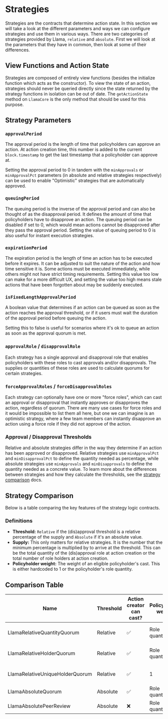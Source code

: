# Strategies

Strategies are the contracts that determine action state.
In this section we will take a look at the different parameters and ways we can configure strategies and use them in various ways.
There are two categories of strategies provided by Llama, `relative` and `absolute`. First we will look at the parameters that they have in common, then look at some of their differences.

## View Functions and Action State

Strategies are composed of entirely view functions (besides the initialize function which acts as the constructor).
To view the state of an action, strategies should never be queried directly since the state returned by the strategy functions in isolation can be out of date.
The `getActionState` method on `LlamaCore` is the only method that should be used for this purpose.

## Strategy Parameters

### `approvalPeriod`

The approval period is the length of time that policyholders can approve an action.
At action creation time, this number is added to the current `block.timestamp` to get the last timestamp that a policyholder can approve at.

Setting the approval period to 0 in tandem with the `minApprovals` or `minApprovalPct` parameters (in absolute and relative strategies respectively) can be used to enable "Optimistic" strategies that are automatically approved.

### `queuingPeriod`

The queuing period is the inverse of the approval period and can also be thought of as the disapproval period.
It defines the amount of time that policyholders have to disapprove an action.
The queuing period can be disabled if set to 0, which would mean actions cannot be disapproved after they pass the approval period.
Setting the value of queuing period to 0 is also useful for instant execution strategies.

### `expirationPeriod`

The expiration period is the length of time an action has to be executed before it expires. It can be adjusted to suit the nature of the action and how time sensitive it is.
Some actions must be executed immediately, while others might not have strict timing requirements.
Setting this value too low can make for a more difficult UX, and setting the value too high means stale actions that have been forgotten about may be suddenly executed.

### `isFixedLengthApprovalPeriod`

A boolean value that determines if an action can be queued as soon as the action reaches the approval threshold, or if it users must wait the duration of the approval period before queuing the action.

Setting this to false is useful for scenarios where it's ok to queue an action as soon as the approval quorum is met.

### `approvalRole` / `disapprovalRole`

Each strategy has a single approval and disapproval role that enables policyholders with these roles to cast approvals and/or disapprovals.
The supplies or quantities of these roles are used to calculate quorums for certain strategies.

### `forceApprovalRoles` / `forceDisapprovalRoles`

Each strategy can optionally have one or more "force roles", which can cast an approval or disapproval that instantly approves or disapproves the action, regardless of quorum.
There are many use cases for force roles and it would be impossible to list them all here, but one we can imagine is an optimistic strategy, where a few team members can instantly disapprove an action using a force role if they did not approve of the action.

### Approval / Disapproval Thresholds

Relative and absolute strategies differ in the way they determine if an action has been approved or disapproved.
Relative strategies use `minApprovalPct` and `minDisapprovalPct` to define the quantity needed as percentage, while absolute strategies use `minApprovals` and `minDisapprovals` to define the quantity needed as a concrete value.
To learn more about the differences between strategies and how they calculate the thresholds, see the [strategy comparison](https://github.com/llamaxyz/llama/blob/main/docs/strategies.md#comparison-table) docs.

## Strategy Comparison

Below is a table comparing the key features of the strategy logic contracts.

### Definitions

- **Threshold:** `Relative` if the (dis)approval threshold is a relative percentage of the supply and `Absolute` if it's an absolute value.
- **Supply:** This only matters for relative strategies. It is the number that the minimum percentage is multiplied by to arrive at the threshold. This can be the total quantity of the (dis)approval role at action creation or the total number of role holders at action creation.
- **Policyholder weight:** The weight of an eligible policyholder's cast. This is either hardcoded to 1 or the policyholder's role quantity.

## Comparison Table

| Name                            | Threshold | Action creator can cast? | Policyholder weight | Supply              |
| ------------------------------- | --------- | ------------------------ | ------------------- | ------------------- |
| LlamaRelativeQuantityQuorum     | Relative  | ✅                       | Role quantity       | Total role quantity |
| LlamaRelativeHolderQuorum       | Relative  | ✅                       | Role quantity       | Total role holders  |
| LlamaRelativeUniqueHolderQuorum | Relative  | ✅                       | 1                   | Total role holders  |
| LlamaAbsoluteQuorum             | Absolute  | ✅                       | Role quantity       | —                   |
| LlamaAbsolutePeerReview         | Absolute  | ❌                       | Role quantity       | —                   |
